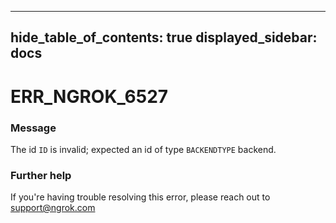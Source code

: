 

---
hide_table_of_contents: true
displayed_sidebar: docs
---


# ERR_NGROK_6527

### Message
The id `ID` is invalid; expected an id of type `BACKENDTYPE` backend.

<ErrorDetails error="err_ngrok_6527" />



### Further help
If you're having trouble resolving this error, please reach out to [support@ngrok.com](mailto:support@ngrok.com?subject=Help%20with%20ERR_NGROK_6527)

